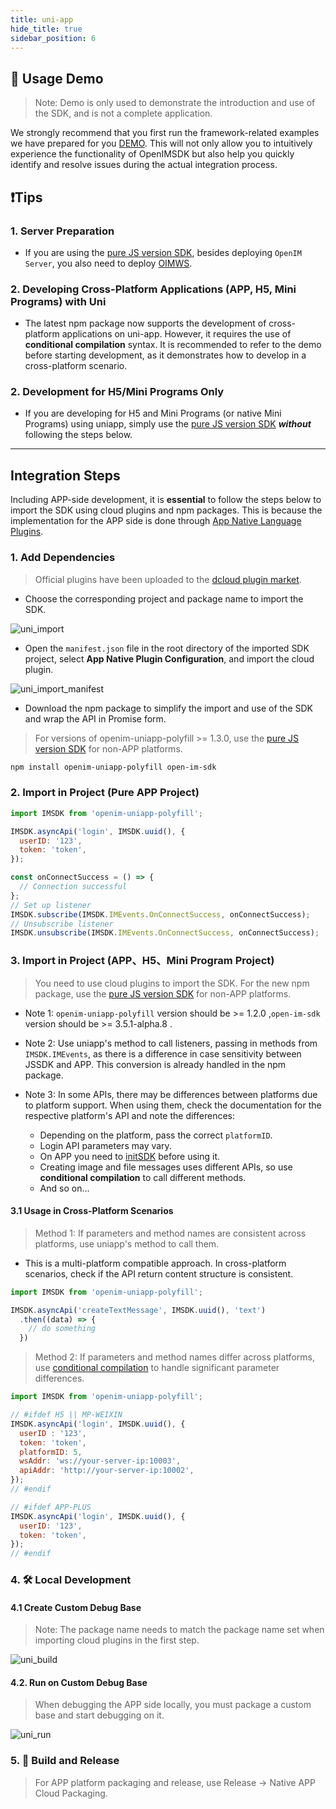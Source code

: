 ```yaml
---
title: uni-app
hide_title: true
sidebar_position: 6
---
```


## 🚀 Usage Demo
> Note: Demo is only used to demonstrate the introduction and use of the SDK, and is not a complete application.

We strongly recommend that you first run the framework-related examples we have prepared for you [DEMO](https://github.com/openimsdk/open-im-uniapp-demo). This will not only allow you to intuitively experience the functionality of OpenIMSDK but also help you quickly identify and resolve issues during the actual integration process.

## ❗️Tips

### 1. Server Preparation

- If you are using the [pure JS version SDK](/sdks/quickstart/miniProgram), besides deploying `OpenIM Server`, you also need to deploy [OIMWS](/guides/gettingStarted/jssdk).

### 2. Developing Cross-Platform Applications (APP, H5, Mini Programs) with Uni

- The latest npm package now supports the development of cross-platform applications on uni-app. However, it requires the use of **conditional compilation** syntax. It is recommended to refer to the demo before starting development, as it demonstrates how to develop in a cross-platform scenario.

### 2. Development for H5/Mini Programs Only

- If you are developing for H5 and Mini Programs (or native Mini Programs) using uniapp, simply use the [pure JS version SDK](/sdks/quickstart/miniProgram) ***without*** following the steps below.

---

## Integration Steps

Including APP-side development, it is **essential** to follow the steps below to import the SDK using cloud plugins and npm packages. This is because the implementation for the APP side is done through [App Native Language Plugins](https://uniapp.dcloud.net.cn/plugin/native-plugin.html).

### 1. Add Dependencies

> Official plugins have been uploaded to the [dcloud plugin market](https://ext.dcloud.net.cn/plugin?id=6577).

- Choose the corresponding project and package name to import the SDK.

![uni_import](./assets/uni_import.png)

- Open the `manifest.json` file in the root directory of the imported SDK project, select **App Native Plugin Configuration**, and import the cloud plugin.

![uni_import_manifest](./assets/uni_import_manifest.png)

- Download the npm package to simplify the import and use of the SDK and wrap the API in Promise form.

> For versions of openim-uniapp-polyfill >= 1.3.0, use the [pure JS version SDK](/sdks/quickstart/miniProgram) for non-APP platforms.

```bash
npm install openim-uniapp-polyfill open-im-sdk
```

### 2. Import in Project (Pure APP Project)

```javascript
import IMSDK from 'openim-uniapp-polyfill';

IMSDK.asyncApi('login', IMSDK.uuid(), {
  userID: '123',
  token: 'token',
});

const onConnectSuccess = () => {
  // Connection successful
};
// Set up listener
IMSDK.subscribe(IMSDK.IMEvents.OnConnectSuccess, onConnectSuccess);
// Unsubscribe listener
IMSDK.unsubscribe(IMSDK.IMEvents.OnConnectSuccess, onConnectSuccess);
```

### 3. Import in Project (APP、H5、Mini Program Project)

> You need to use cloud plugins to import the SDK. For the new npm package, use the [pure JS version SDK](/sdks/quickstart/miniProgram) for non-APP platforms.

- Note 1: `openim-uniapp-polyfill` version should be >= 1.2.0 ,`open-im-sdk` version should be >= 3.5.1-alpha.8 .

- Note 2: Use uniapp's method to call listeners, passing in methods from `IMSDK.IMEvents`, as there is a difference in case sensitivity between JSSDK and APP. This conversion is already handled in the npm package.

- Note 3: In some APIs, there may be differences between platforms due to platform support. When using them, check the documentation for the respective platform's API and note the differences:
  - Depending on the platform, pass the correct `platformID`.
  - Login API parameters may vary.
  - On APP you need to [initSDK](/sdks/api/initialization/initSDK) before using it.
  - Creating image and file messages uses different APIs, so use **conditional compilation** to call different methods.
  - And so on...

#### 3.1 Usage in Cross-Platform Scenarios

> Method 1: If parameters and method names are consistent across platforms, use uniapp's method to call them.

- This is a multi-platform compatible approach. In cross-platform scenarios, check if the API return content structure is consistent.

```javascript
import IMSDK from 'openim-uniapp-polyfill';

IMSDK.asyncApi('createTextMessage', IMSDK.uuid(), 'text')
  .then((data) => {
    // do something
  })
```

> Method 2: If parameters and method names differ across platforms, use [conditional compilation](https://uniapp.dcloud.net.cn/tutorial/platform.html) to handle significant parameter differences.

```javascript
import IMSDK from 'openim-uniapp-polyfill';

// #ifdef H5 || MP-WEIXIN
IMSDK.asyncApi('login', IMSDK.uuid(), {
  userID : '123',
  token: 'token',
  platformID: 5,
  wsAddr: 'ws://your-server-ip:10003',
  apiAddr: 'http://your-server-ip:10002',
});
// #endif

// #ifdef APP-PLUS
IMSDK.asyncApi('login', IMSDK.uuid(), {
  userID: '123',
  token: 'token',
});
// #endif
```

### 4. 🛠️ Local Development

#### 4.1 Create Custom Debug Base

> Note: The package name needs to match the package name set when importing cloud plugins in the first step.

![uni_build](./assets/uni_build.png)

#### 4.2. Run on Custom Debug Base

> When debugging the APP side locally, you must package a custom base and start debugging on it.

![uni_run](./assets/uni_run.png)

### 5. 🚀 Build and Release

> For APP platform packaging and release, use Release -> Native APP Cloud Packaging.